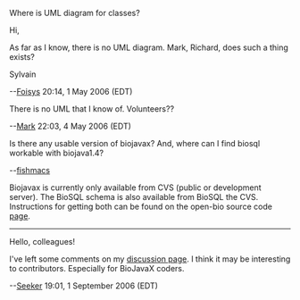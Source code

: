 Where is UML diagram for classes?


Hi,

As far as I know, there is no UML diagram. Mark, Richard, does such a thing exists?

Sylvain

--[[User:Foisys|Foisys]] 20:14, 1 May 2006 (EDT)

There is no UML that I know of. Volunteers??

--[[User:Mark|Mark]] 22:03, 4 May 2006 (EDT)

Is there any usable version of biojavax?
And, where can I find biosql workable with biojava1.4?

--[[User:fishmacs|fishmacs]]

Biojavax is currently only available from CVS (public or development server). The BioSQL schema is also available from BioSQL the CVS. Instructions for getting both can be found on the open-bio source code [http://www.open-bio.org/wiki/SourceCode page].

----

Hello, colleagues!

I've left some comments on my [[User_talk:Seeker#I.27ve_noticed_some_misprints_in_BioJavaX_Documentation_and_in_the_source_code.|discussion page]]. I think it may be interesting to contributors. Especially for BioJavaX coders.

--[[User:Seeker|Seeker]] 19:01, 1 September 2006 (EDT)